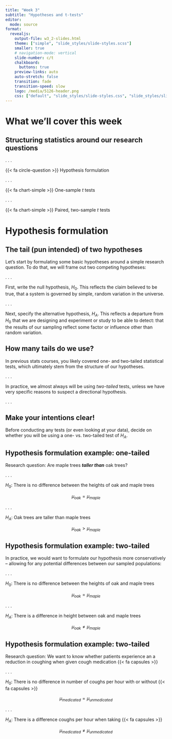 ```yaml
---
title: "Week 3"
subtitle: "Hypotheses and t-tests"
editor:
  mode: source
format:
  revealjs: 
    output-file: w3_2-slides.html
    theme: ["simple", "slide_styles/slide-styles.scss"]
    smaller: true
    # navigation-mode: vertical
    slide-number: c/t
    chalkboard: 
      buttons: true
    preview-links: auto
    auto-stretch: false
    transition: fade
    transition-speed: slow
    logo: /media/5126-header.png
    css: ["default", "slide_styles/slide-styles.css", "slide_styles/slide-styles.scss"]
---
```


# What we'll cover this week

## Structuring statistics around our research questions

. . .

::: box-1-list
[{{< fa circle-question >}}]{.margin-1} Hypothesis formulation
:::

. . .

::: box-1-list
[{{< fa chart-simple >}}]{.margin-1} One-sample *t* tests
:::

. . .

::: box-1-list
[{{< fa chart-simple >}}]{.margin-1} Paired, two-sample *t* tests
:::

# Hypothesis formulation

## The tail (pun intended) of two hypotheses

::: box-6-list
Let's start by formulating some basic hypotheses around a simple research question. To do that, we will frame out two competing hypotheses:
:::

. . . 

::: indented-text
<i class="fa-solid fa-turn-up fa-rotate-90"></i> First, write the [null hypothesis]{.highlight-tomato}, $H_0$. This reflects the claim believed to be true, that a system is governed by simple, random variation in the universe.
:::

. . . 

::: indented-text
<i class="fa-solid fa-turn-up fa-rotate-90"></i> Next, specify the [alternative hypothesis]{.highlight-tomato}, $H_A$. This reflects a departure from $H_0$ that we are designing and experiment or study to be able to detect: that the results of our sampling reflect some factor or influence other than random variation.
:::

## How many tails do we use?

::: box-6-list
In previous stats courses, you likely covered one- and two-tailed statistical tests, which ultimately stem from the structure of our hypotheses.
:::

. . . 

::: indented-text
<i class="fa-solid fa-turn-up fa-rotate-90"></i> In practice, we almost always will be using *two-tailed* tests, unless we have very specific reasons to suspect a directional hypothesis. 
:::

. . . 

:::{.callout-important}
## Make your intentions clear!
Before conducting any tests (or even looking at your data), decide on whether you will be using a one- vs. two-tailed test of $H_A$.
:::

## Hypothesis formulation example: one-tailed

::: box-6-list
Research question: Are maple trees ***taller than*** oak trees? 
:::

. . . 

::: indented-text
<i class="fa-solid fa-turn-up fa-rotate-90"></i> $H_0$: There is no difference between the heights of oak and maple trees
:::

$$\mu_{oak} = \mu_{maple}$$

. . . 

::: indented-text
<i class="fa-solid fa-turn-up fa-rotate-90"></i> $H_A$: Oak trees are taller than maple trees
:::

$$\mu_{oak} > \mu_{maple}$$

## Hypothesis formulation example: two-tailed

::: box-6-list
In practice, we would want to formulate our hypothesis more conservatively -- allowing for any potential differences between our sampled populations:
:::

. . . 

::: indented-text
<i class="fa-solid fa-turn-up fa-rotate-90"></i> $H_0$: There is no difference between the heights of oak and maple trees
:::

$$\mu_{oak} = \mu_{maple}$$

. . . 

::: indented-text
<i class="fa-solid fa-turn-up fa-rotate-90"></i> $H_A$: There is a difference in height between oak and maple trees
:::

$$\mu_{oak} ≠ \mu_{maple}$$

## Hypothesis formulation example: two-tailed

::: box-6-list
Research question: We want to know whether patients experience an a reduction in coughing when given cough medication {{< fa capsules >}}
:::

. . . 

::: indented-text
<i class="fa-solid fa-turn-up fa-rotate-90"></i> $H_0$: There is no difference in number of coughs per hour with or without {{< fa capsules >}}
:::

$$\mu_{medicated} = \mu_{unmedicated}$$

. . . 

::: indented-text
<i class="fa-solid fa-turn-up fa-rotate-90"></i> $H_A$: There is a difference coughs per hour when taking {{< fa capsules >}}
:::

$$\mu_{medicated} ≠ \mu_{unmedicated}$$
